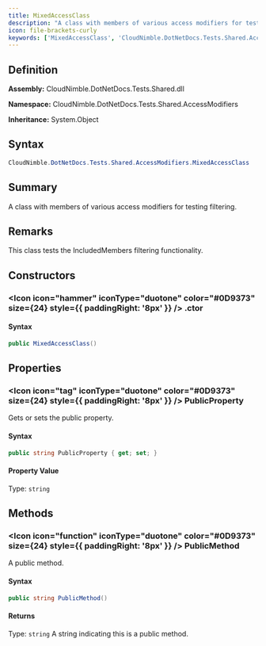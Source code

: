 ```yaml
---
title: MixedAccessClass
description: "A class with members of various access modifiers for testing filtering."
icon: file-brackets-curly
keywords: ['MixedAccessClass', 'CloudNimble.DotNetDocs.Tests.Shared.AccessModifiers.MixedAccessClass', 'CloudNimble.DotNetDocs.Tests.Shared.AccessModifiers', 'class', 'System.Object']
---
```


## Definition

**Assembly:** CloudNimble.DotNetDocs.Tests.Shared.dll

**Namespace:** CloudNimble.DotNetDocs.Tests.Shared.AccessModifiers

**Inheritance:** System.Object

## Syntax

```csharp
CloudNimble.DotNetDocs.Tests.Shared.AccessModifiers.MixedAccessClass
```

## Summary

A class with members of various access modifiers for testing filtering.

## Remarks

This class tests the IncludedMembers filtering functionality.

## Constructors

### <Icon icon="hammer" iconType="duotone" color="#0D9373" size={24} style={{ paddingRight: '8px' }} />  .ctor

#### Syntax

```csharp
public MixedAccessClass()
```

## Properties

### <Icon icon="tag" iconType="duotone" color="#0D9373" size={24} style={{ paddingRight: '8px' }} />  PublicProperty

Gets or sets the public property.

#### Syntax

```csharp
public string PublicProperty { get; set; }
```

#### Property Value

Type: `string`

## Methods

### <Icon icon="function" iconType="duotone" color="#0D9373" size={24} style={{ paddingRight: '8px' }} />  PublicMethod

A public method.

#### Syntax

```csharp
public string PublicMethod()
```

#### Returns

Type: `string`
A string indicating this is a public method.

